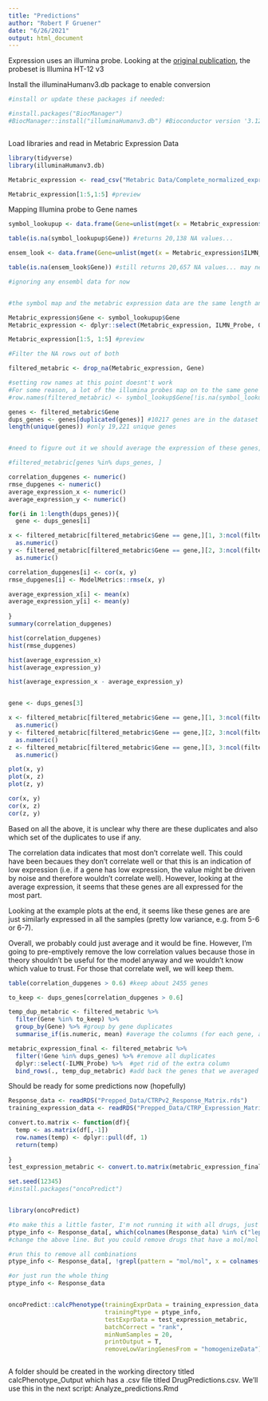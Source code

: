 ```yaml
---
title: "Predictions"
author: "Robert F Gruener"
date: "6/26/2021"
output: html_document
---
```



Expression uses an illumina probe. Looking at the [original publication](http://europepmc.org/article/MED/22522925#S8), the probeset is Illumina HT-12 v3


Install the illuminaHumanv3.db package to enable conversion

```r
#install or update these packages if needed:

#install.packages("BiocManager")
#BiocManager::install("illuminaHumanv3.db") #Bioconductor version '3.12' requires R version '4.0'; use `BiocManager::install(version = '3.13')` with R version 4.1; see https://bioconductor.org/install



```


Load libraries and read in Metabric Expression Data

```r

library(tidyverse)
library(illuminaHumanv3.db)

Metabric_expression <- read_csv("Metabric Data/Complete_normalized_expression_data_METABRIC.csv") #load in metabric data

Metabric_expression[1:5,1:5] #preview


```

Mapping Illumina probe to Gene names


```r
symbol_lookupup <- data.frame(Gene=unlist(mget(x = Metabric_expression$ILMN_Probe, envir = illuminaHumanv3SYMBOL))) #create a map for ID to symbols

table(is.na(symbol_lookupup$Gene)) #returns 20,138 NA values...

ensem_look <- data.frame(Gene=unlist(mget(x = Metabric_expression$ILMN_Probe, envir = illuminaHumanv3ENSEMBL)))

table(is.na(ensem_look$Gene)) #still returns 20,657 NA values... may need to look into, but it seems like these values don't map to genes surprisingly?

#ignoring any ensembl data for now


#the symbol map and the metabric expression data are the same length and same order, so add in the Gene column

Metabric_expression$Gene <- symbol_lookupup$Gene
Metabric_expression <- dplyr::select(Metabric_expression, ILMN_Probe, Gene, everything())

Metabric_expression[1:5, 1:5] #preview
```




```r
#Filter the NA rows out of both

filtered_metabric <- drop_na(Metabric_expression, Gene)

#setting row names at this point doesnt't work
#For some reason, a lot of the illumina probes map on to the same gene
#row.names(filtered_metabric) <- symbol_lookup$Gene[!is.na(symbol_lookup$Gene)]

genes <- filtered_metabric$Gene
dups_genes <- genes[duplicated(genes)] #10217 genes are in the dataset twice
length(unique(genes)) #only 19,221 unique genes


#need to figure out it we should average the expression of these genes, chooose one, omit them completely...

#filtered_metabric[genes %in% dups_genes, ]

correlation_dupgenes <- numeric()
rmse_dupgenes <- numeric()
average_expression_x <- numeric()
average_expression_y <- numeric()

for(i in 1:length(dups_genes)){
  gene <- dups_genes[i]

x <- filtered_metabric[filtered_metabric$Gene == gene,][1, 3:ncol(filtered_metabric)] %>% 
  as.numeric()
y <- filtered_metabric[filtered_metabric$Gene == gene,][2, 3:ncol(filtered_metabric)] %>% 
  as.numeric()

correlation_dupgenes[i] <- cor(x, y)
rmse_dupgenes[i] <- ModelMetrics::rmse(x, y)

average_expression_x[i] <- mean(x)
average_expression_y[i] <- mean(y)
  
}
summary(correlation_dupgenes)

hist(correlation_dupgenes)
hist(rmse_dupgenes)

hist(average_expression_x)
hist(average_expression_y)

hist(average_expression_x - average_expression_y)


gene <- dups_genes[3]

x <- filtered_metabric[filtered_metabric$Gene == gene,][1, 3:ncol(filtered_metabric)] %>% 
  as.numeric()
y <- filtered_metabric[filtered_metabric$Gene == gene,][2, 3:ncol(filtered_metabric)] %>% 
  as.numeric()
z <- filtered_metabric[filtered_metabric$Gene == gene,][3, 3:ncol(filtered_metabric)] %>% 
  as.numeric()

plot(x, y)
plot(x, z)
plot(z, y)

cor(x, y)
cor(x, z)
cor(z, y)

```


Based on all the above, it is unclear why there are these duplicates and also which set of the duplicates to use if any. 

The correlation data indicates that most don't correlate well. This could have been becaues they don't correlate well or that this is an indication of low expression  (i.e. if a gene has low expression, the value might be driven by noise and therefore wouldn't correlate well). However, looking at the average expression, it seems that these genes are all expressed for the most part. 

Looking at the example plots at the end, it seems like these genes are are just similarly expressed in all the samples (pretty low variance, e.g. from 5-6 or 6-7).

Overall, we probably could just average and it would be fine. However, I'm going to pre-emptively remove the low correlation values because those in theory shouldn't be useful for the model anyway and we wouldn't know which value to trust. For those that correlate well, we will keep them. 

```r
table(correlation_dupgenes > 0.6) #keep about 2455 genes

to_keep <- dups_genes[correlation_dupgenes > 0.6]

temp_dup_metabric <- filtered_metabric %>% 
  filter(Gene %in% to_keep) %>% 
  group_by(Gene) %>% #group by gene duplicates
  summarise_if(is.numeric, mean) #average the columns (for each gene, average the columns)

metabric_expression_final <- filtered_metabric %>% 
  filter(!Gene %in% dups_genes) %>% #remove all duplicates
  dplyr::select(-ILMN_Probe) %>%  #get rid of the extra column 
  bind_rows(., temp_dup_metabric) #add back the genes that we averaged above. 

```


Should be ready for some predictions now (hopefully)

```r
Response_data <- readRDS("Prepped_Data/CTRPv2_Response_Matrix.rds")
training_expression_data <- readRDS("Prepped_Data/CTRP_Expression_Matrix.rds")

convert.to.matrix <- function(df){
  temp <- as.matrix(df[,-1])
  row.names(temp) <- dplyr::pull(df, 1)
  return(temp)
  
}
test_expression_metabric <- convert.to.matrix(metabric_expression_final)

set.seed(12345)
#install.packages("oncoPredict")


library(oncoPredict)

#to make this a little faster, I'm not running it with all drugs, just a few
ptype_info <- Response_data[, which(colnames(Response_data) %in% c("leptomycin B", "MK-1775", "tamoxifen"))]
#change the above line. But you could remove drugs that have a mol/mol ratio (i.e. combination therapies)

#run this to remove all combinations
ptype_info <- Response_data[, !grepl(pattern = "mol/mol", x = colnames(Response_data))]

#or just run the whole thing
ptype_info <- Response_data


oncoPredict::calcPhenotype(trainingExprData = training_expression_data, 
                           trainingPtype = ptype_info, 
                           testExprData = test_expression_metabric, 
                           batchCorrect = "rank", 
                           minNumSamples = 20, 
                           printOutput = T, 
                           removeLowVaringGenesFrom = "homogenizeData")



```


A folder should be created in the working directory titled calcPhenotype_Output which has a .csv file titled DrugPredictions.csv. We'll use this in the next script: Analyze_predictions.Rmd




